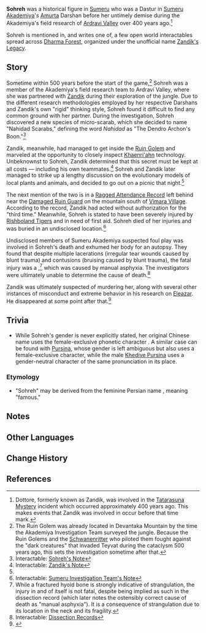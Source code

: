 {{Character Infobox
|type             = Mentioned
|deceased         = Murdered, likely by [[Zandik]]
|region           = Sumeru

|affiliation      = Amurta
|title            = Dastur
}}
'''Sohreh''' was a historical figure in [[Sumeru]] who was a Dastur in [[Sumeru Akademiya]]'s [[Amurta]] Darshan before her untimely demise during the Akademiya's field research of [[Ardravi Valley]] over 400 years ago.<ref group="Note">Dottore, formerly known as Zandik, was involved in the [[Tatarasuna Mystery]] incident which occurred approximately 400 years ago. This makes events that Zandik was involved in occur before that time mark.</ref>

Sohreh is mentioned in, and writes one of, a few open world interactables spread across [[Dharma Forest]], organized under the unofficial name [[Zandik's Legacy]].

==Story==
Sometime within 500 years before the start of the game,<ref group="Note">The Ruin Golem was already located in Devantaka Mountain by the time the Akademiya Investigation Team surveyed the jungle. Because the Ruin Golems and the [[Schwanenritter]] who piloted them fought against the "dark creatures" that invaded Teyvat during the cataclysm 500 years ago, this sets the investigation sometime after that.</ref> Sohreh was a member of the Akademiya's field research team to Ardravi Valley, where she was partnered with [[Zandik]] during their exploration of the jungle. Due to the different research methodologies employed by her respective Darshans and Zandik's own "rigid" thinking style, Sohreh found it difficult to find any common ground with her partner. During the investigation, Sohreh discovered a new species of micro-scarab, which she decided to name "Nahidad Scarabs," defining the word ''Nahidad'' as "The Dendro Archon's Boon."<ref name="Sohreh's Note">Interactable: [[Zandik's Legacy#Sohreh's Note|Sohreh's Note]]</ref>

Zandik, meanwhile, had managed to get inside the [[Ruin Golem (Devantaka Mountain)|Ruin Golem]] and marveled at the opportunity to closely inspect [[Khaenri'ah]]n technology. Unbeknownst to Sohreh, Zandik determined that this secret must be kept at all costs &mdash; including his own teammates.<ref>Interactable: [[Zandik's Legacy#Zandik's Note|Zandik's Note]]</ref> Sohreh and Zandik later managed to strike up a lengthy discussion on the evolutionary models of local plants and animals, and decided to go out on a picnic that night.<ref name="Sohreh's Note" />

The next mention of the two is in a [[Zandik's Legacy#Ragged Attendance Record|Ragged Attendance Record]] left behind near the [[Cryptic Message in Sumeru|Damaged Ruin Guard]] on the mountain south of [[Vimara Village]]. According to the record, Zandik had acted without authorization for the "third time." Meanwhile, Sohreh is stated to have been severely injured by [[Rishboland Tiger]]s and in need of first aid. Sohreh died of her injuries and was buried in an undisclosed location.<ref>Interactable: [[Zandik's Legacy#Sumeru Investigation Team's Note|Sumeru Investigation Team's Note]]</ref>

Undisclosed members of Sumeru Akademiya suspected foul play was involved in Sohreh's death and exhumed her body for an autopsy. They found that despite multiple lacerations (irregular tear wounds caused by blunt trauma) and contusions (bruising caused by blunt trauma), the fatal injury was a {{sic|{{w|Hyoid bone fracture|fractured hyoid bone}}}},<ref group="Note">While a fractured hyoid bone is strongly indicative of strangulation, the injury in and of itself is not fatal, despite being implied as such in the dissection record (which later notes the ostensibly correct cause of death as "manual asphyxia"). It is a consequence of strangulation due to its location in the neck and its fragility.</ref> which was caused by manual asphyxia. The investigators were ultimately unable to determine the cause of death.<ref>Interactable: [[Zandik's Legacy#Dissection Records|Dissection Records]]</ref>

Zandik was ultimately suspected of murdering her, along with several other instances of misconduct and extreme behavior in his research on [[Eleazar]]. He disappeared at some point after that.<ref>{{Ref/BB|Akademiya Public Message Board|Zandik}}</ref>

==Trivia==
* While Sohreh's gender is never explicitly stated, her original Chinese name uses the female-exclusive phonetic character {{Zh|蕾|rm=lěi}}. A similar case can be found with [[Pursina]], whose gender is left ambiguous but also uses a female-exclusive character, while the male [[Khedive|Khedive Pursina]] uses a gender-neutral character of the same pronunciation in its place.

===Etymology===
* "Sohreh" may be derived from the feminine Persian name {{lang|{{w|Shohreh}}|fa=شهره}}, meaning "famous."

==Notes==
{{Reflist|note=1}}

==Other Languages==
{{Other Languages
|default_hidden=1
|en      = Sohreh
|zhs     = 索赫蕾
|zhs_rm  = Suǒhèlěi
|zht     = 索赫蕾
|zht_rm  = Suǒhèlěi
|ja      = ソホレ
|ja_rm   = Sohore
|ko      = 쇼레
|es      = Sohreh
|fr      = Sohreh
|ru      = Сохре
|th      = Sohreh
|vi      = Sohreh
|de      = Sohreh
|id      = Sohreh
|pt      = Sohreh
|tr      = Sohreh
|it      = Sohreh
}}

==Change History==
{{Change History|introduced=3.0}}

==References==
{{Reflist}}